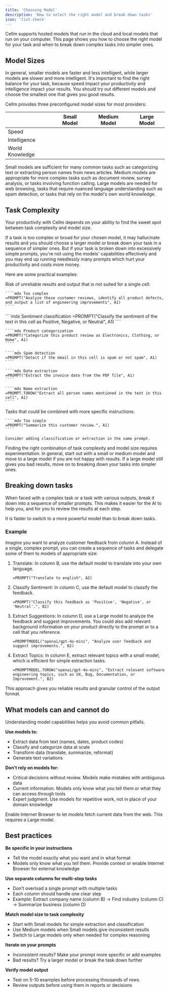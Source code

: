 ```yaml
---
title: 'Choosing Model'
description: 'How to select the right model and break down tasks'
icon: 'list-check'
---
```


Cellm supports hosted models that run in the cloud and local models that run on your computer. This page shows you how to choose the right model for your task and when to break down complex tasks into simpler ones. 

## Model Sizes

In general, smaller models are faster and less intelligent, while larger models are slower and more intelligent. It's important to find the right balance for your task, because speed impact your productivity and intelligence impact your results. You should try out different models and choose the smallest one that gives you good results.

Cellm provides three preconfigured model sizes for most providers:

|                   | Small Model                                                                                                           | Medium Model                                                                                                        | Large Model                                                                                                         |
| ----------------- | --------------------------------------------------------------------------------------------------------------------- | ------------------------------------------------------------------------------------------------------------------- | ------------------------------------------------------------------------------------------------------------------- |
| Speed             | <Icon icon="star" iconType="solid" /><Icon icon="star" iconType="solid" /><Icon icon="star" iconType="solid" />       | <Icon icon="star" iconType="solid" /><Icon icon="star" iconType="solid" /><Icon icon="star" iconType="regular" />   | <Icon icon="star" iconType="solid" /><Icon icon="star" iconType="regular" /><Icon icon="star" iconType="regular" /> | 
| Intelligence      | <Icon icon="star" iconType="solid" /><Icon icon="star" iconType="regular" /><Icon icon="star" iconType="regular" />   | <Icon icon="star" iconType="solid" /><Icon icon="star" iconType="solid" /><Icon icon="star" iconType="regular" />   | <Icon icon="star" iconType="solid" /><Icon icon="star" iconType="solid" /><Icon icon="star" iconType="solid" />     | 
| World Knowledge   | <Icon icon="star" iconType="regular" /><Icon icon="star" iconType="regular" /><Icon icon="star" iconType="regular" /> | <Icon icon="star" iconType="solid" /><Icon icon="star" iconType="regular" /><Icon icon="star" iconType="regular" /> | <Icon icon="star" iconType="solid" /><Icon icon="star" iconType="solid" /><Icon icon="star" iconType="regular" />   |

Small models are sufficient for many common tasks such as categorizing text or extracting person names from news articles. Medium models are appropriate for more complex tasks such as document review, survey analysis, or tasks involving function calling. Large models are needed for web browsing, tasks that require nuanced language understanding such as spam detection, or tasks that rely on the model's own world knowledge. 

## Task Complexity
Your productivity with Cellm depends on your ability to find the sweet spot between task complexity and model size.

If a task is too complex or broad for your chosen model, it may hallucinate results and you should choose a larger model or break down your task in a sequence of simpler ones. But if your task is broken down into excessively simple prompts, you're not using the models' capabilities effectively and you may end up running needlessly many prompts which hurt your productivity and costs more money.

Here are some practical examples:

<Tabs>
  <Tab title="Too complex" icon="fire">
    Risk of unreliable results and output that is not suited for a single cell:

    ````mdx Too complex
    =PROMPT("Analyze these customer reviews, identify all product defects, and output a list of engineering improvements", A1)
    ````
  </Tab>
  <Tab title="Balanced" icon="check">
    ````mdx Sentiment classification
    =PROMPT("Classify the sentiment of the text in this cell as Positive, Negative, or Neutral", A1)
    ````

    ````mdx Product categorization
    =PROMPT("Categorize this product review as Electronics, Clothing, or Home", A1)
    ````

    ````mdx Spam detection
    =PROMPT("Detect if the email in this cell is spam or not spam", A1)
    ````

    ````mdx Date extraction
    =PROMPT("Extract the invoice date from the PDF file", A1)
    ````

    ````mdx Name extraction
    =PROMPT.TOROW("Extract all person names mentioned in the text in this cell", A1)
    ````
  </Tab>
  <Tab title="Too simple" icon="circle-xmark">
    Tasks that could be combined with more specific instructions:

    ````mdx Too simple
    =PROMPT("Summarize this customer review.", A1)
    ````

    Consider adding classification or extraction in the same prompt.
  </Tab>
</Tabs>

Finding the right combination of task complexity and model size requires experimentation. In general, start out with a small or medium model and move to a large model if you are not happy with results. If a large model still gives you bad results, move on to breaking down your tasks into simpler ones.

## Breaking down tasks
When faced with a complex task or a task with various outputs, break it down into a sequence of smaller prompts. This makes it easier for the AI to help you, and for you to review the results at each step.

<Tip>
  It is faster to switch to a more powerful model than to break down tasks.
</Tip>

### Example
Imagine you want to analyze customer feedback from column A. Instead of a single, complex prompt, you can create a sequence of tasks and delegate some of them to models of appropriate size:

1. Translate: In column B, use the default model to translate into your own language.
    ````mdx Translate
    =PROMPT("Translate to english", A2)
    ````

2. Classify Sentiment: In column C, use the default model to classify the feedback.
    ````mdx Classify sentiment
    =PROMPT("Classify this feedback as 'Positive', 'Negative', or 'Neutral'.", B2)
    ````

3. Extract Suggestions: In column D, use a Large model to analyze the feedback and suggest improvements. You could also add relevant background information on your product directly to the prompt or to a cell that you reference.
    ````mdx Analyze feedback
    =PROMPTMODEL("openai/gpt-4o-mini", "Analyze user feedback and suggest improvements.", B2)
    ````

4. Extract Topics: In column E, extract relevant topics with a small model, which is efficient for simple extraction tasks.
    ````mdx Extract topics
    =PROMPTMODEL.TOROW("openai/gpt-4o-mini", "Extract relevant software engineering topics, such as UX, Bug, Documentation, or Improvement.", B2)
    ````

This approach gives you reliable results and granular control of the output format.

## What models can and cannot do

Understanding model capabilities helps you avoid common pitfalls.

**Use models to:**
- Extract data from text (names, dates, product codes)
- Classify and categorize data at scale
- Transform data (translate, summarize, reformat)
- Generate text variations

**Don't rely on models for:**
- Critical decisions without review. Models make mistakes with ambiguous data
- Current information. Models only know what you tell them or what they can access through tools
- Expert judgment. Use models for repetitive work, not in place of your domain knowledge

<Tip>
  Enable Internet Browser to let models fetch current data from the web. This requires a Large model.
</Tip>

## Best practices

**Be specific in your instructions**
- Tell the model exactly what you want and in what format
- Models only know what you tell them. Provide context or enable Internet Browser for external knowledge

**Use separate columns for multi-step tasks**
- Don't overload a single prompt with multiple tasks
- Each column should handle one clear step
- Example: Extract company name (column B) → Find industry (column C) → Summarize business (column D)

**Match model size to task complexity**
- Start with Small models for simple extraction and classification
- Use Medium models when Small models give inconsistent results
- Switch to Large models only when needed for complex reasoning

**Iterate on your prompts**
- Inconsistent results? Make your prompt more specific or add examples
- Bad results? Try a larger model or break the task down further

**Verify model output**
- Test on 5-10 examples before processing thousands of rows
- Review outputs before using them in reports or decisions





